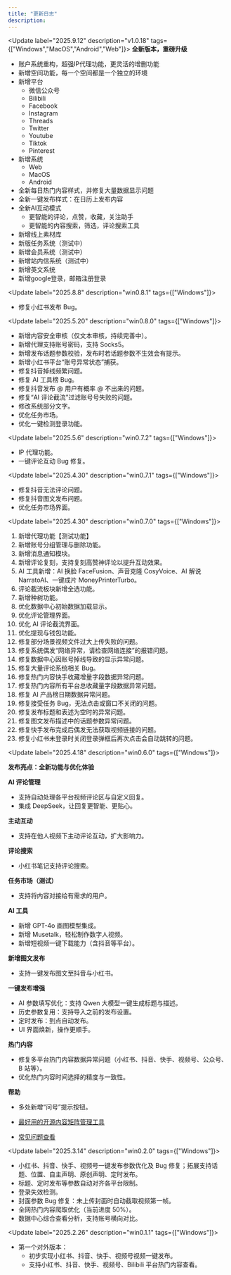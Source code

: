 ```yaml
---
title: "更新日志"
description: 
---
```

<Update label="2025.9.12" description="v1.0.18" tags={["Windows","MacOS","Android","Web"]}>
**全新版本，重磅升级**
- 账户系统重构，超强IP代理功能，更灵活的增删功能
- 新增空间功能，每一个空间都是一个独立的环境
- 新增平台 
    - 微信公众号
    - Bilibili
    - Facebook
    - Instagram
    - Threads
    - Twitter
    - Youtube
    - Tiktok
    - Pinterest
- 新增系统
    - Web
    - MacOS
    - Android
- 全新每日热门内容样式，并修复大量数据显示问题
- 全新一键发布样式：在日历上发布内容
- 全新AI互动模式
    - 更智能的评论，点赞，收藏，关注助手
    - 更智能的内容搜索，筛选，评论搜索工具
- 新增线上素材库
- 新版任务系统（测试中）
- 新增会员系统（测试中）
- 新增站内信系统（测试中）
- 新增英文系统
- 新增google登录，邮箱注册登录

</Update>

<Update label="2025.8.8" description="win0.8.1" tags={["Windows"]}>

- 修复小红书发布 Bug。

</Update>

<Update label="2025.5.20" description="win0.8.0" tags={["Windows"]}>

- 新增内容安全审核（仅文本审核，持续完善中）。
- 新增代理支持账号密码，支持 Socks5。
- 新增发布话题参数校验，发布时若话题参数不生效会有提示。
- 新增小红书平台“账号异常状态”捕获。
- 修复抖音掉线频繁问题。
- 修复 AI 工具榜 Bug。
- 修复抖音发布 @ 用户有概率 @ 不出来的问题。
- 修复“AI 评论截流”过滤账号号失败的问题。
- 修改系统部分文字。
- 优化任务市场。
- 优化一键检测登录功能。

</Update>

<Update label="2025.5.6" description="win0.7.2" tags={["Windows"]}>

- IP 代理功能。
- 一键评论互动 Bug 修复。

</Update>

<Update label="2025.4.30" description="win0.7.1" tags={["Windows"]}>

- 修复抖音无法评论问题。
- 修复抖音图文发布问题。
- 优化任务市场界面。

</Update>

<Update label="2025.4.30" description="win0.7.0" tags={["Windows"]}>

1. 新增代理功能【测试功能】
2. 新增账号分组管理与删除功能。
3. 新增消息通知模块。
4. 新增评论复刻，支持复刻高赞神评论以提升互动效果。
5. AI 工具新增：AI 换脸 FaceFusion、声音克隆 CosyVoice、AI 解说 NarratoAI、一键成片 MoneyPrinterTurbo。
6. 评论截流板块新增全选功能。
7. 新增种树功能。
8. 优化数据中心初始数据加载显示。
9. 优化评论管理界面。
10. 优化 AI 评论截流界面。
11. 优化提现与钱包功能。
12. 修复部分场景视频文件过大上传失败的问题。
13. 修复系统偶发“网络异常，请检查网络连接”的报错问题。
14. 修复数据中心因账号掉线导致的显示异常问题。
15. 修复大量评论系统相关 Bug。
16. 修复热门内容快手收藏增量字段数据异常问题。
17. 修复热门内容所有平台总收藏量字段数据异常问题。
18. 修复 AI 产品榜日期数据异常问题。
19. 修复接受任务 Bug，无法点击或窗口不关闭的问题。
20. 修复发布标题和表述为空时的异常问题。
21. 修复图文发布描述中的话题参数异常问题。
22. 修复快手发布完成后偶发无法获取视频链接的问题。
23. 修复小红书未登录时关闭登录弹框后再次点击会自动跳转的问题。

</Update>

<Update label="2025.4.18" description="win0.6.0" tags={["Windows"]}>

**发布亮点：全新功能与优化体验**

**AI 评论管理**

- 支持自动处理各平台视频评论区与自定义回复。
- 集成 DeepSeek，让回复更智能、更贴心。

**主动互动**

- 支持在他人视频下主动评论互动，扩大影响力。

**评论搜索**

- 小红书笔记支持评论搜索。

**任务市场（测试）**

- 支持将内容对接给有需求的用户。

**AI 工具**

- 新增 GPT-4o 画图模型集成。
- 新增 Musetalk，轻松制作数字人视频。
- 新增短视频一键下载能力（含抖音等平台）。

**新增图文发布**

- 支持一键发布图文至抖音与小红书。

**一键发布增强**

- AI 参数填写优化：支持 Qwen 大模型一键生成标题与描述。
- 历史参数复用：支持导入之前的发布设置。
- 定时发布：到点自动发布。
- UI 界面焕新，操作更顺手。

**热门内容**

- 修复多平台热门内容数据异常问题（小红书、抖音、快手、视频号、公众号、B 站等）。
- 优化热门内容时间选择的精度与一致性。

**帮助**

- 多处新增“问号”提示按钮。

- [最好用的开源内容矩阵管理工具](https://www.aitoearn.cn/aiToEarn)
- [常见问题查看](https://heovzp8pm4.feishu.cn/wiki/UksHwxdFai45SvkLf0ycblwRnTc?from=from_copylink)

</Update>

<Update label="2025.3.14" description="win0.2.0" tags={["Windows"]}>

- 小红书、抖音、快手、视频号一键发布参数优化及 Bug 修复；拓展支持话题、位置、自主声明、原创声明、定时发布。
- 标题、定时发布等参数自动对齐各平台限制。
- 登录失效检测。
- 封面参数 Bug 修复：未上传封面时自动截取视频第一帧。
- 全网热门内容爬取优化（当前进度 50%）。
- 数据中心综合查看分析，支持账号横向对比。

</Update>

<Update label="2025.2.26" description="win0.1.1" tags={["Windows"]}>

- 第一个对外版本：
  - 初步实现小红书、抖音、快手、视频号视频一键发布。
  - 支持小红书、抖音、快手、视频号、Bilibili 平台热门内容查看。

</Update>
